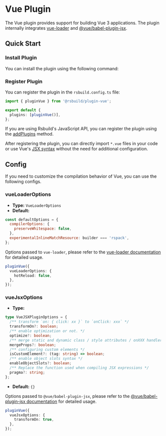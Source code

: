 # Vue Plugin

The Vue plugin provides support for building Vue 3 applications. The plugin internally integrates [vue-loader](https://vue-loader.vuejs.org/) and [@vue/babel-plugin-jsx](https://github.com/vuejs/babel-plugin-jsx).

## Quick Start

### Install Plugin

You can install the plugin using the following command:


<PackageManagerTabs command="add @rsbuild/plugin-vue -D" />

### Register Plugin

You can register the plugin in the `rsbuild.config.ts` file:

```ts title="rsbuild.config.ts"
import { pluginVue } from '@rsbuild/plugin-vue';

export default {
  plugins: [pluginVue()],
};
```

If you are using Rsbuild's JavaScript API, you can register the plugin using the [addPlugins](/api/javascript-api/instance.html#builderaddplugins) method.

After registering the plugin, you can directly import `*.vue` files in your code or use Vue's [JSX syntax](https://github.com/vuejs/babel-plugin-jsx) without the need for additional configuration.

## Config

If you need to customize the compilation behavior of Vue, you can use the following configs.

### vueLoaderOptions

- **Type:** `VueLoaderOptions`
- **Default:**

```js
const defaultOptions = {
  compilerOptions: {
    preserveWhitespace: false,
  },
  experimentalInlineMatchResource: builder === 'rspack',
};
```

Options passed to `vue-loader`, please refer to the [vue-loader documentation](https://vue-loader.vuejs.org/) for detailed usage.

```ts
pluginVue({
  vueLoaderOptions: {
    hotReload: false,
  },
});
```

### vueJsxOptions

- **Type:**

```ts
type VueJSXPluginOptions = {
  /** transform `on: { click: xx }` to `onClick: xxx` */
  transformOn?: boolean;
  /** enable optimization or not. */
  optimize?: boolean;
  /** merge static and dynamic class / style attributes / onXXX handlers */
  mergeProps?: boolean;
  /** configuring custom elements */
  isCustomElement?: (tag: string) => boolean;
  /** enable object slots syntax */
  enableObjectSlots?: boolean;
  /** Replace the function used when compiling JSX expressions */
  pragma?: string;
};
```

- **Default:** `{}`

Options passed to `@vue/babel-plugin-jsx`, please refer to the [@vue/babel-plugin-jsx documentation](https://github.com/vuejs/babel-plugin-jsx) for detailed usage.

```ts
pluginVue({
  vueJsxOptions: {
    transformOn: true,
  },
});
```
